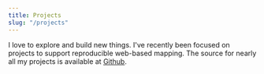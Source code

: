 ```yaml
---
title: Projects
slug: "/projects"
---
```



I love to explore and build new things. I've recently been focused on projects
to support reproducible web-based mapping. The source for nearly all my projects
is available at [Github](https://github.com/kylebarron).

<Title text="Mapping" />
<h5>
  <a href="https://all-transit.com" target="blank">
    All Transit
  </a>
</h5>
<div>
  <GithubLink
    languages={["js", "bash", "py"]}
    href="https://github.com/kylebarron/all-transit"
  />
</div>

A visualization of all public transit in the world (or at least what exists in
the [Transitland](https://transit.land) database). Zoom into a city in the U.S.
to see an animation of transit vehicles moving along their routes.

I use Python, [`jq`](https://stedolan.github.io/jq/), and `sqlite` to download
and analyze the source data. I use Gatsby and React for the website structure. I
use React Map GL/Mapbox GL JS and Deck.gl for the map rendering; the former for
the route geometries and the latter for the schedule animation. I use `d3` to
generate a high-resolution static image of transit in the continental U.S.

<h5>
  <a href="https://nst.guide" target="_blank" rel="noopener noreferrer">
    National Scenic Trails Guide
  </a>
</h5>
<div>
  <div>
    <GithubLink
      languages={["js"]}
      href="https://github.com/nst-guide/web"
      linkText="Source: Website"
    />
  </div>
  {/* <div>
    <GithubLink
      languages={["js"]}
      href="https://github.com/nst-guide/mobile"
      linkText="Source: Mobile App"
    />{" "}
    (In progress)
  </div> */}
  <div>
    <GithubLink
      languages={["py"]}
      href="https://github.com/nst-guide/data"
      linkText="Source: Data Generation"
    />
  </div>
</div>

An open-source project for exploring and navigating U.S. National Scenic Trails,
starting with the Pacific Crest Trail.

The [website](https://nst.guide) is designed to bring together most information
hikers want: data overlays exist for land management boundaries, current and
historical wildfires, public transit options near the trail or trail towns,
current air quality, photography, and Wikipedia articles. All units, including
peak elevations and contour lines, can be switched between Imperial and Metric.

<!-- The mobile app (in progress) will give hikers a free option for navigation while
hiking the trail. It's built with React Native and
[`react-native-mapbox-gl`](https://github.com/react-native-mapbox-gl/maps), to
cover both platforms as efficiently as possible while giving me more experience
with React. -->

Essentially all data generation is automated, to allow for the possibility of
expanding to other National Scenic Trails in the future.

<h5>
  <a
    href="https://nst-guide.github.io/osm-liberty-topo"
    target="_blank"
    rel="noopener noreferrer"
  >
    OSM Liberty Topo
  </a>
</h5>
<GithubLink href="https://github.com/nst-guide/osm-liberty-topo" />

A free topographic Mapbox GL basemap style with complete liberty to use and self
host. This is a fork of [OSM Liberty](https://github.com/maputnik/osm-liberty)
and combines vector tiles in the schema of OpenMapTiles with contour lines and
hillshading to create a beautiful topographic vector map.

##### OSM Liberty

<GithubLink href="https://github.com/maputnik/osm-liberty" />

OSM Liberty is one of the best free Mapbox GL basemap styles for general use. I
contributed styling for river names and glacier land cover.

##### nst-guide/terrain

<GithubLink
  languages={["py", "bash"]}
  href="https://github.com/nst-guide/terrain"
/>

Scripts to generate contours, hillshade, [Terrain
RGB](https://docs.mapbox.com/help/troubleshooting/access-elevation-data/#mapbox-terrain-rgb),
and slope-angle shading tiles from Digital Elevation Model (DEM) data.

<h5>
  <a
    href="https://nst-guide.github.io/naip"
    target="_blank"
    rel="noopener noreferrer"
  >
    nst-guide/naip
  </a>
</h5>
<GithubLink languages={["py"]} href="https://github.com/nst-guide/naip" />

Scripts to generate high-resolution aerial imagery tiles from USDA National
Agriculture Imagery Program (NAIP) data.

<h5>
  <a
    href="https://nst-guide.github.io/fstopo"
    target="_blank"
    rel="noopener noreferrer"
  >
    nst-guide/fstopo
  </a>
</h5>
<GithubLink languages={["py"]} href="https://github.com/nst-guide/fstopo" />

Scripts to generate map tiles from US Forest Service Topo quadrangle maps.

<h5>
  <a
    href="https://nst-guide.github.io/contours"
    target="_blank"
    rel="noopener noreferrer"
  >
    nst-guide/contours
  </a>
</h5>
<GithubLink
languages={["py", "bash"]}
href="https://github.com/nst-guide/contours"
/>

Scripts to generate vector tile contours from USGS contour data.

##### `demquery`

<GithubLink languages={["py"]} href="https://github.com/kylebarron/demquery" />

Python library and command line interface to quickly and easily query elevation
values on Digital Elevation Models. The command line interface can add
elevations to a provided GeoJSON FeatureCollection.

##### `keplergl_quickvis`

<GithubLink
  languages={["py"]}
  href="https://github.com/kylebarron/keplergl_quickvis"
/>

Python library and command line interface to quickly and interactively visualize
geospatial data with [Kepler.gl](https://kepler.gl/). Since I work with GIS data
in Python, I use this whenever I need to see my data on a map.

<Title text="Jupyter" />

##### Stata Jupyter Kernel

<GithubLink
  languages={["py"]}
  href="https://github.com/kylebarron/stata_kernel"
/>

Connects the [Stata](https://stata.com) statistical package to the
[Jupyter](https://jupyter.org/) ecosystem, enabling researchers to use a modern
data science toolkit with Stata.

Jupyter Notebooks permit sharing of code and results together, with simple
reproducible modifications in a web-based computational environment. Alternative
front-ends like [Hydrogen](https://github.com/nteract/hydrogen) allow for rich
HTML output even from computations on a remote server.

As of February 2020, it has been downloaded [nearly 90,000 times](https://pepy.tech/project/stata-kernel).

##### Hydrogen

<GithubLink languages={["js"]} href="https://github.com/nteract/hydrogen" />

The Hydrogen project is a front-end for the [Jupyter](https://jupyter.org)
project, enabling interactive coding and rich output formats inside the Atom
text editor. I [contributed
code](https://github.com/nteract/hydrogen/commits?author=kylebarron) that
allowed Jupyter Notebook files to be imported and exported as regular Python
files.

<Title text="Stata" />

While working as an economics research assistant, I built a number of
open-source tools that interface with the [Stata statistical
package](https://stata.com) to improve research reproducibility and increase
productivity.

##### `stata-exec`

<GithubLink
  languages={["js"]}
  href="https://github.com/kylebarron/stata-exec"
/>

Send code to the Stata window from the Atom text editor. This is a more
primitive version of running Stata code from Atom than the Jupyter kernel above.

##### `language-stata`

<GithubLink
  languages={["py"]}
  href="https://github.com/kylebarron/language-stata"
/>

Syntax highlighting for Stata for the [Atom text editor](https://atom.io).

##### `stataParquet`

<GithubLink
  languages={["java"]}
  href="https://github.com/kylebarron/stataParquet"
/>

A prototype Java implementation of reading [Parquet
files](https://parquet.apache.org/) into Stata. My first Java project, I was
able to successfully read Parquet files into Stata's memory, but it ended up
being less performant than my friend Mauricio Caceres' [C++
implementation](https://github.com/mcaceresb/stata-parquet).

<Title text="Miscellaneous" />

##### `medicare-documentation`

<GithubLink
  languages={["py"]}
  href="https://github.com/kylebarron/medicare-documentation/"
/>

While working with Medicare data, I was frustrated with the fragmented state of public documentation regarding the data I was working with.

I
[scraped](https://github.com/kylebarron/medicare-documentation/blob/master/code/02parse.py)
the [ResDAC documentation website](https://www.resdac.org/) and joined it with
[public NBER documentation](https://data.nber.org/medicare/) to create my own
beautiful, responsive [documentation
website](https://kylebarron.dev/medicare-documentation) to help me search
documentation faster. I used [MkDocs](https://www.mkdocs.org/) as the static
site generator and [Material for
MkDocs](https://squidfunk.github.io/mkdocs-material/) as the theming.

<Title text="Meta" />
<h5>
  <a href="https://kylebarron.dev" target="_blank" rel="noopener noreferrer">
    kylebarron.dev
  </a>
</h5>
<GithubLink
languages={["js"]}
href="https://github.com/kylebarron/kylebarron.github.io"
/>

This website is built with [GatsbyJS](https://www.gatsbyjs.org/), starting from
the
[`gatsby-starter-minimal-blog`](https://www.gatsbyjs.org/starters/LekoArts/gatsby-starter-minimal-blog/)
template.
